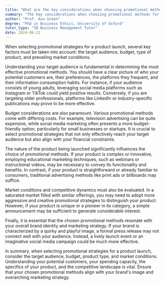 ```yaml
---
title: "What are the key considerations when choosing promotional methods for a product launch?"
summary: "The key considerations when choosing promotional methods for a product launch include target audience, budget, product type, and market conditions."
author: "Prof. Ava Green"
degree: "PhD in Business Ethics, University of Oxford"
tutor_type: "IB Business Management Tutor"
date: 2024-06-22
---
```


When selecting promotional strategies for a product launch, several key factors must be taken into account: the target audience, budget, type of product, and prevailing market conditions.

Understanding your target audience is fundamental in determining the most effective promotional methods. You should have a clear picture of who your potential customers are, their preferences, the platforms they frequent, and their information consumption habits. For instance, if your audience consists of young adults, leveraging social media platforms such as Instagram or TikTok could yield positive results. Conversely, if you are targeting older professionals, platforms like LinkedIn or industry-specific publications may prove to be more effective.

Budget considerations are also paramount. Various promotional methods come with differing costs. For example, television advertising can be quite expensive, while social media marketing often presents a more budget-friendly option, particularly for small businesses or startups. It is crucial to select promotional strategies that not only effectively reach your target audience but also align with your financial constraints.

The nature of the product being launched significantly influences the choice of promotional methods. If your product is complex or innovative, employing educational marketing techniques, such as webinars or instructional videos, may be necessary to convey its functionality and benefits. In contrast, if your product is straightforward or already familiar to consumers, traditional advertising methods like print ads or billboards may suffice.

Market conditions and competitive dynamics must also be evaluated. In a saturated market filled with similar offerings, you may need to adopt more aggressive and creative promotional strategies to distinguish your product. However, if your product is unique or a pioneer in its category, a simple announcement may be sufficient to generate considerable interest.

Finally, it is essential that the chosen promotional methods resonate with your overall brand identity and marketing strategy. If your brand is characterized by a quirky and playful image, a formal press release may not connect well with your audience. Instead, a lively launch event or an imaginative social media campaign could be much more effective.

In summary, when selecting promotional strategies for a product launch, consider the target audience, budget, product type, and market conditions. Understanding your potential customers, your spending capacity, the specifics of your product, and the competitive landscape is vital. Ensure that your chosen promotional methods align with your brand's image and overarching marketing strategy.
    